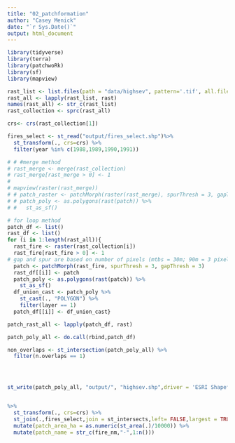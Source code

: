 ```yaml
---
title: "02_patchformation"
author: "Casey Menick"
date: "`r Sys.Date()`"
output: html_document
---
```



```r
library(tidyverse)
library(terra)
library(patchwoRk)
library(sf)
library(mapview)
```

```r
rast_list <- list.files(path = "data/highsev", pattern='.tif', all.files=TRUE, full.names=TRUE)
rast_all <- lapply(rast_list, rast)
names(rast_all) <- str_c(rast_list)
rast_collection <- sprc(rast_all)

crs<- crs(rast_collection[1])

fires_select <- st_read("output/fires_select.shp")%>% 
  st_transform(., crs=crs) %>% 
  filter(year %in% c(1988,1989,1990,1991))
```

```r
# # #merge method
# rast_merge <- merge(rast_collection)
# rast_merge[rast_merge > 0] <- 1
# 
# mapview(raster(rast_merge))
# # patch_raster <- patchMorph(raster(rast_merge), spurThresh = 3, gapThresh = 3)
# # patch_poly <- as.polygons(rast(patch)) %>%
# #   st_as_sf()

# for loop method
patch_df <- list()
rast_df <- list()
for (i in 1:length(rast_all)){
  rast_fire <- raster(rast_collection[i])
  rast_fire[rast_fire > 0] <- 1
# gap and spur are based on number of pixels (mtbs = 30m; 90m = 3 pixels)
  patch <- patchMorph(rast_fire, spurThresh = 3, gapThresh = 3)
  rast_df[[i]] <- patch
  patch_poly <- as.polygons(rast(patch)) %>%
    st_as_sf()
  df_union_cast <- patch_poly %>%
    st_cast(., "POLYGON") %>%
    filter(layer == 1)
  patch_df[[i]] <- df_union_cast}

patch_rast_all <- lapply(patch_df, rast)

patch_poly_all <- do.call(rbind,patch_df)

non_overlaps <- st_intersection(patch_poly_all) %>%
  filter(n.overlaps == 1)




st_write(patch_poly_all, "output/", "highsev.shp",driver = 'ESRI Shapefile')


%>% 
  st_transform(., crs=crs) %>% 
  st_join(.,fires_select,join = st_intersects,left= FALSE,largest = TRUE)%>% 
  mutate(patch_area_ha = as.numeric(st_area(.)/10000)) %>%
  mutate(patch_name = str_c(fire_nm,"-",1:n()))

```

```r



```

